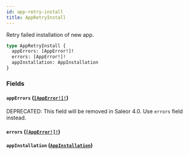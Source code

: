 ```yaml
---
id: app-retry-install
title: AppRetryInstall
---
```


Retry failed installation of new app.

```graphql
type AppRetryInstall {
  appErrors: [AppError!]!
  errors: [AppError!]!
  appInstallation: AppInstallation
}
```

### Fields

#### `appErrors` ([`[AppError!]!`](/docs/developer/api-reference/objects/app-error))

<span class="badge badge--warning">DEPRECATED: This field will be removed in Saleor 4.0. Use `errors` field instead.</span>

#### `errors` ([`[AppError!]!`](/docs/developer/api-reference/objects/app-error))

#### `appInstallation` ([`AppInstallation`](/docs/developer/api-reference/objects/app-installation))
